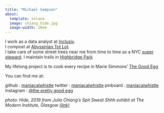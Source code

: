 ```yaml
---
title: "Michael Sampson"
about:
  template: solana
  image: chiang_hide.jpg
  image-width: 10em
---
```

I work as a data analyst at [Inclusiv](https://inclusiv.org).  
I compost at [Abyssinian Tot Lot](https://goo.gl/maps/Hpu3NwBHmcsRtrR69).  
I take care of some street trees near me from time to time as a NYC [super steward](https://www.nycgovparks.org/reg/stewardship). 
I maintain trails in [Highbridge Park](https://www.nycgovparks.org/parks/highbridge-park)

My lifelong project is to cook every recipe in Marie Simmons' [The Good Egg](https://bookshop.org/p/books/good-egg-more-than-200-fresh-approaches-from-breakfast-to-dessert-marie-simmons/11859628?ean=9780618711949) 

You can find me at:

github    : [maniacalwhistle](https://github.com/maniacalwhistle)
twitter   : [maniacalwhistle](https://twitter.com/maniacalwhistle)
pinboard  : [maniacalwhistle](https://pinboard.in/u:maniacalwhistle)
instagram : [@the pretty good egg](https://www.instagram.com/the_pretty_good_egg/)

*photo: Hide, 2019 from Julia Chiang's Spit Sweat Shhh exhibit at The Modern Institute, Glasgow [(link)](https://ocula.com/art-galleries/the-modern-institute/exhibitions/spit-sweat-shhh/)*
